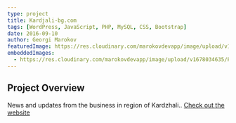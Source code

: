 ```yaml
---
type: project
title: Kardjali-bg.com
tags: [WordPress, JavaScript, PHP, MySQL, CSS, Bootstrap]
date: 2016-09-10
author: Georgi Marokov
featuredImage: https://res.cloudinary.com/marokovdevapp/image/upload/v1678034635/Projects/kardjali-bg.com/Screenshot_2023-03-05_184333_b9wsb1.png
embeddedImages:
  - https://res.cloudinary.com/marokovdevapp/image/upload/v1678034635/Projects/kardjali-bg.com/screencapture-kardjali-bg-1512903773710_pqmm10.jpg
---
```


## Project Overview

News and updates from the business in region of Kardzhali.. [Check out the website](https://kardjali-bg.com/)

<GatsbyImage alt="The black page in app screenshot" image={props.embedded.image1} />
